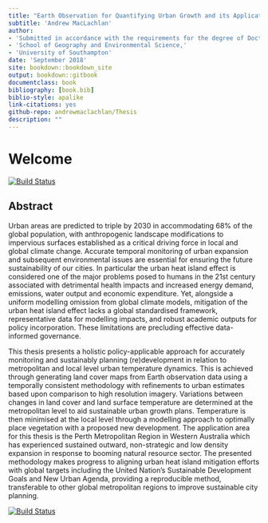 ```yaml
--- 
title: "Earth Observation for Quantifying Urban Growth and its Application to Sustainable City Development"
subtitle: 'Andrew MacLachlan'  
author: 
- 'Submitted in accordance with the requirements for the degree of Doctor of Philosophy'
- 'School of Geography and Environmental Science,'
- 'University of Southampton'
date: 'September 2018'
site: bookdown::bookdown_site
output: bookdown::gitbook
documentclass: book
bibliography: [book.bib]
biblio-style: apalike
link-citations: yes
github-repo: andrewmaclachlan/Thesis
description: ""
---
```

# Welcome {-}

[![Build Status](https://travis-ci.org/andrewmaclachlan/Thesis.svg?branch=master)](https://travis-ci.org/andrewmaclachlan/Thesis)

## Abstract {-}

Urban areas are predicted to triple by 2030 in accommodating 68% of the global population, with anthropogenic landscape modifications to impervious surfaces established as a critical driving force in local and global climate change. Accurate temporal monitoring of urban expansion and subsequent environmental issues are essential for ensuring the future sustainability of our cities. In particular the urban heat island effect is considered one of the major problems posed to humans in the 21st century associated with detrimental health impacts and increased energy demand, emissions, water output and economic expenditure. Yet, alongside a uniform modelling omission from global climate models, mitigation of the urban heat island effect lacks a global standardised framework, representative data for modelling impacts, and robust academic outputs for policy incorporation. These limitations are precluding effective data-informed governance. 

This thesis presents a holistic policy-applicable approach for accurately monitoring and sustainably planning (re)development in relation to metropolitan and local level urban temperature dynamics. This is achieved through generating land cover maps from Earth observation data using a temporally consistent methodology with refinements to urban estimates based upon comparison to high resolution imagery. Variations between changes in land cover and land surface temperature are determined at the metropolitan level to aid sustainable urban growth plans. Temperature is then minimised at the local level through a modelling approach to optimally place vegetation with a proposed new development. The application area for this thesis is the Perth Metropolitan Region in Western Australia which has experienced sustained outward, non-strategic and low density expansion in response to booming natural resource sector. The presented methodology makes progress to aligning urban heat island mitigation efforts with global targets including the United Nation’s Sustainable Development Goals and New Urban Agenda, providing a reproducible method, transferable to other global metropolitan regions to improve sustainable city planning.

[![Build Status](https://travis-ci.org/andrewmaclachlan/Thesis.svg?branch=master)](https://travis-ci.org/andrewmaclachlan/Thesis)
